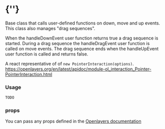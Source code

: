  
<Meta of={PointerInteractionStories} />
 
# {'<PointerInteractionControl />'}

Base class that calls user-defined functions on down, move and up events. 
This class also manages "drag sequences".

When the handleDownEvent user function returns true a drag sequence is started. 
During a drag sequence the handleDragEvent user function is called on move events.
The drag sequence ends when the handleUpEvent user function is called and returns false. 

A react representative of of `new PointerInteraction(options)`.  
https://openlayers.org/en/latest/apidoc/module-ol_interaction_Pointer-PointerInteraction.html

<Story of={PointerInteractionStories.Primary} />

### Usage
```typescript
TODO
```

### props

You can pass any props defined in the 
[Openlayers documentation](https://openlayers.org/en/latest/apidoc/module-ol_interaction_Pointer-PointerInteraction.html)
